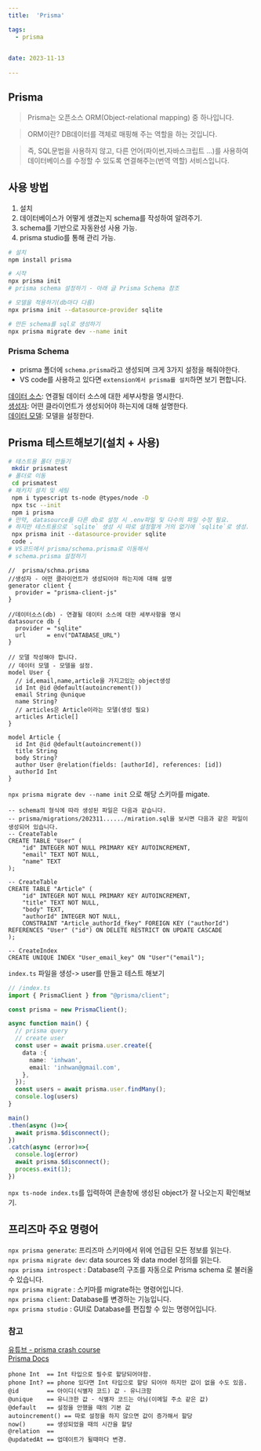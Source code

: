 ```yaml
---
title:  'Prisma'

tags:
  - prisma
  

date: 2023-11-13
 
---
```


## Prisma

> Prisma는 오픈소스 ORM(Object-relational mapping) 중 하나입니다.

> ORM이란? DB데이터를 객체로 매핑해 주는 역할을 하는 것입니다. 

> 즉, SQL문법을 사용하지 않고, 다른 언어(파이썬,자바스크립트 ...)를 사용하여 데이터베이스를 수정할 수 있도록 연결해주는(번역 역할) 서비스입니다.



## 사용 방법

1. 설치
2. 데이터베이스가 어떻게 생겼는지 schema를 작성하여 알려주기.
3. schema를 기반으로 자동완성 사용 가능.
4. prisma studio를 통해 관리 가능.


```bash
# 설치
npm install prisma

# 시작
npx prisma init
# prisma schema 설정하기 - 아래 글 Prisma Schema 참조

# 모델을 적용하기(db마다 다름)
npx prisma init --datasource-provider sqlite

# 만든 schema를 sql로 생성하기
npx prisma migrate dev --name init
```

### Prisma Schema

- prisma 폴더에 `schema.prisma`라고 생성되며 크게 3가지 설정을 해줘야한다.
- VS code를 사용하고 있다면 `extension에서 prisma를 설치`하면 보기 편합니다.


[데이터 소스](https://www.prisma.io/docs/concepts/components/prisma-schema/data-sources 'Data sources'): 연결될 데이터 소스에 대한 세부사항을 명시한다. <br/>
[생성자](https://www.prisma.io/docs/concepts/components/prisma-schema/generators 'Generators'): 어떤 클라이언트가 생성되어야 하는지에 대해 설명한다. <br/>
[데이터 모델](https://www.prisma.io/docs/concepts/components/prisma-schema/data-model 'Data Model'): 모델을 설정한다.<br/>

## Prisma 테스트해보기(설치 + 사용)

```bash
# 테스트용 폴더 만들기
 mkdir prismatest
# 폴더로 이동
 cd prismatest
# 패키지 설치 및 세팅
 npm i typescript ts-node @types/node -D
 npx tsc --init
 npm i prisma
# 만약, datasource를 다른 db로 설정 시 .env파일 및 다수의 파일 수정 필요.
# 하지만 테스트용으로 `sqlite` 생성 시 따로 설정할게 거의 없기에 `sqlite`로 생성.
 npx prisma init --datasource-provider sqlite
 code .
# VS코드에서 prisma/schema.prisma로 이동해서
# schema.prisma 설정하기 
 ```

```prisma:schma.prisma
//  prisma/schma.prisma
//생성자 - 어떤 클라이언트가 생성되어야 하는지에 대해 설명
generator client {
  provider = "prisma-client-js"
}

//데이터소스(db) - 연결될 데이터 소스에 대한 세부사항을 명시
datasource db {
  provider = "sqlite"
  url      = env("DATABASE_URL")
}

// 모델 작성해야 합니다.
// 데이터 모델 - 모델을 설정.
model User {
  // id,email,name,article을 가지고있는 object생성
  id Int @id @default(autoincrement())
  email String @unique
  name String? 
  // articles은 Article이라는 모델(생성 필요)
  articles Article[]
}

model Article {
  id Int @id @default(autoincrement())
  title String
  body String?
  author User @relation(fields: [authorId], references: [id])
  authorId Int 
}
```

`npx prisma migrate dev --name init` 으로 해당 스키마를 migate.

```migration
-- schema의 형식에 따라 생성된 파일은 다음과 같습니다.
-- prisma/migrations/202311....../miration.sql을 보시면 다음과 같은 파일이 생성되어 있습니다.
-- CreateTable
CREATE TABLE "User" (
    "id" INTEGER NOT NULL PRIMARY KEY AUTOINCREMENT,
    "email" TEXT NOT NULL,
    "name" TEXT
);

-- CreateTable
CREATE TABLE "Article" (
    "id" INTEGER NOT NULL PRIMARY KEY AUTOINCREMENT,
    "title" TEXT NOT NULL,
    "body" TEXT,
    "authorId" INTEGER NOT NULL,
    CONSTRAINT "Article_authorId_fkey" FOREIGN KEY ("authorId") REFERENCES "User" ("id") ON DELETE RESTRICT ON UPDATE CASCADE
);

-- CreateIndex
CREATE UNIQUE INDEX "User_email_key" ON "User"("email");
```

`index.ts` 파일을 생성-> user를 만들고 테스트 해보기

```index.ts
// /index.ts
import { PrismaClient } from "@prisma/client";

const prisma = new PrismaClient();

async function main() {
  // prisma query
  // create user
  const user = await prisma.user.create({
    data :{
      name: 'inhwan',
      email: 'inhwan@gmail.com',
    },
  });
  const users = await prisma.user.findMany();
  console.log(users)
}

main()
.then(async ()=>{
  await prisma.$disconnect();
})
.catch(async (error)=>{
  console.log(error)
  await prisma.$disconnect();
  process.exit(1);
})
```

`npx ts-node index.ts`를 입력하여 콘솔창에 생성된 object가 잘 나오는지 확인해보기.

## 프리즈마 주요 명령어

`npx prisma generate`: 프리즈마 스키마에서 위에 언급된 모든 정보를 읽는다. <br/>
`npx prisma migrate dev`: data sources 와 data model 정의를 읽는다.<br/>
`npx prisma introspect` : Database의 구조를 자동으로 Prisma schema 로 불러올 수 있습니다.<br/>
`npx prisma migrate` : 스키마를 migrate하는 명령어입니다.<br/>
`npx prisma client`: Database를 변경하는 기능입니다.<br/>
`npx prisma studio` : GUI로 Database를 편집할 수 있는 명령어입니다.<br/>

### 참고
[유튜브 - prisma crash course](https://www.youtube.com/watch?v=CYH04BJzamo&ab_channel=TraversyMedia 'prisma tutorial')<br/>
[Prisma Docs](https://www.prisma.io/docs 'prisma docs')<br/>

```prisma:schema.prisma
phone Int  == Int 타입으로 필수로 할당되어야함.
phone Int? == phone 있다면 Int 타입으로 할당 되어야 하지만 값이 없을 수도 있음.
@id        == 아이디(식별자 코드) 값 - 유니크함
@unique    == 유니크한 값 - 식별자 코드는 아님(이메일 주소 같은 값)
@default   == 설정을 안했을 때의 기본 값
autoincrement() == 따로 설정을 하지 않으면 값이 증가해서 할당
now()      == 생성되었을 때의 시간을 할당
@relation  == 
@updatedAt == 업데이트가 될때마다 변경.
```